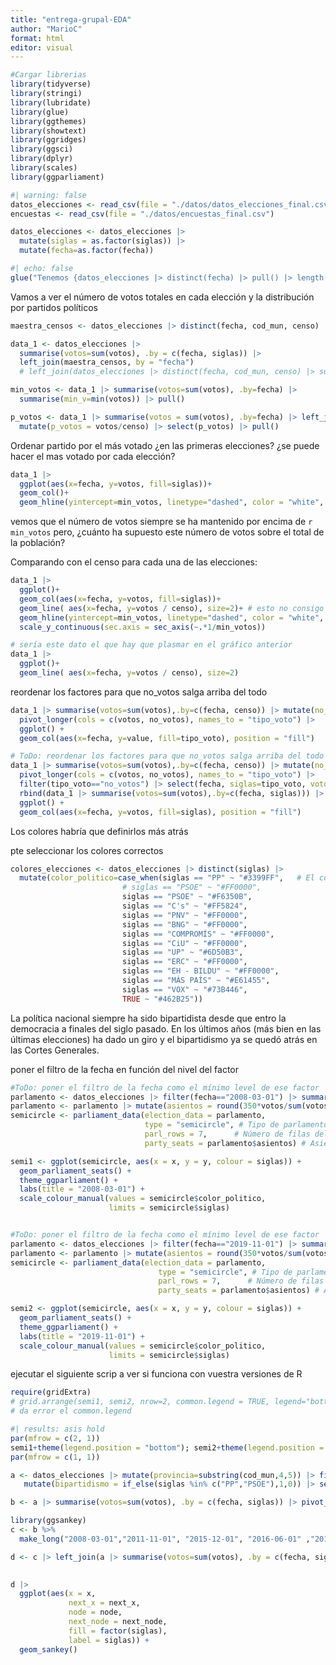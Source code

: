 ---
title: "entrega-grupal-EDA"
author: "MarioC"
format: html
editor: visual
---

```{r}
#Cargar librerias 
library(tidyverse)
library(stringi)
library(lubridate)
library(glue)
library(ggthemes)
library(showtext)
library(ggridges)
library(ggsci)
library(dplyr)
library(scales)
library(ggparliament)
```



```{r}
#| warning: false
datos_elecciones <- read_csv(file = "./datos/datos_elecciones_final.csv")
encuestas <- read_csv(file = "./datos/encuestas_final.csv")

datos_elecciones <- datos_elecciones |>
  mutate(siglas = as.factor(siglas)) |> 
  mutate(fecha=as.factor(fecha))
```

```{r}
#| echo: false
glue("Tenemos {datos_elecciones |> distinct(fecha) |> pull() |> length()} elecciones diferentes.")
```

Vamos a ver el número de votos totales en cada elección y la distribución por partidos políticos

```{r}
maestra_censos <- datos_elecciones |> distinct(fecha, cod_mun, censo) |> summarise(censo=sum(censo), .by = fecha)

data_1 <- datos_elecciones |>
  summarise(votos=sum(votos), .by = c(fecha, siglas)) |> 
  left_join(maestra_censos, by = "fecha")
  # left_join(datos_elecciones |> distinct(fecha, cod_mun, censo) |> summarise(censo=sum(censo), .by = fecha), by = "fecha")

min_votos <- data_1 |> summarise(votos=sum(votos), .by=fecha) |> 
  summarise(min_v=min(votos)) |> pull()

p_votos <- data_1 |> summarise(votos = sum(votos), .by=fecha) |> left_join(maestra_censos, by = "fecha") |> 
  mutate(p_votos = votos/censo) |> select(p_votos) |> pull()
```


::: {.callout-warning}
Ordenar partido por el más votado
¿en las primeras elecciones? ¿se puede hacer el mas votado por cada elección?
:::


```{r}
data_1 |> 
  ggplot(aes(x=fecha, y=votos, fill=siglas))+
  geom_col()+
  geom_hline(yintercept=min_votos, linetype="dashed", color = "white", size=0.5)
```


vemos que el número de votos siempre se ha mantenido por encima de `r min_votos`
pero, ¿cuánto ha supuesto este número de votos sobre el total de la población?

Comparando con el censo para cada una de las elecciones:

```{r}
data_1 |> 
  ggplot()+
  geom_col(aes(x=fecha, y=votos, fill=siglas))+
  geom_line( aes(x=fecha, y=votos / censo), size=2)+ # esto no consigo ponerlo
  geom_hline(yintercept=min_votos, linetype="dashed", color = "white", size=0.5)+
  scale_y_continuous(sec.axis = sec_axis(~.*1/min_votos))

# sería este dato el que hay que plasmar en el gráfico anterior
data_1 |> 
  ggplot()+
  geom_line( aes(x=fecha, y=votos / censo), size=2)
```


::: {.callout-warning}
reordenar los factores para que no_votos salga arriba del todo
:::


```{r}
data_1 |> summarise(votos=sum(votos),.by=c(fecha, censo)) |> mutate(no_votos=censo-votos) |>
  pivot_longer(cols = c(votos, no_votos), names_to = "tipo_voto") |> 
  ggplot() +
  geom_col(aes(x=fecha, y=value, fill=tipo_voto), position = "fill")

# ToDo: reordenar los factores para que no_votos salga arriba del todo
data_1 |> summarise(votos=sum(votos),.by=c(fecha, censo)) |> mutate(no_votos=censo-votos) |>
  pivot_longer(cols = c(votos, no_votos), names_to = "tipo_voto") |>
  filter(tipo_voto=="no_votos") |> select(fecha, siglas=tipo_voto, votos=value) |>
  rbind(data_1 |> summarise(votos=sum(votos),.by=c(fecha, siglas))) |> 
  ggplot() +
  geom_col(aes(x=fecha, y=votos, fill=siglas), position = "fill")
```



::: {.callout-warning}
Los colores habría que definirlos más atrás
:::


::: {.callout-warning}
pte seleccionar los colores correctos
:::


```{r}
colores_elecciones <- datos_elecciones |> distinct(siglas) |> 
  mutate(color_politico=case_when(siglas == "PP" ~ "#3399FF",	# El color corresponde al elegido en 2019
                         # siglas == "PSOE" ~ "#FF0000",
                         siglas == "PSOE" ~ "#F6350B",
                         siglas == "C's" ~ "#FF5824",
                         siglas == "PNV" ~ "#FF0000",
                         siglas == "BNG" ~ "#FF0000",
                         siglas == "COMPROMÍS" ~ "#FF0000",
                         siglas == "CiU" ~ "#FF0000",
                         siglas == "UP" ~ "#6D50B3",
                         siglas == "ERC" ~ "#FF0000",
                         siglas == "EH - BILDU" ~ "#FF0000",
                         siglas == "MÁS PAÍS" ~ "#E61455",
                         siglas == "VOX" ~ "#73B446",
                         TRUE ~ "#462B25"))
```


La política nacional siempre ha sido bipartidista desde que entro la democracia a finales del siglo pasado. En los últimos años (más bien en las últimas elecciones) ha dado un giro y el bipartidismo ya se quedó atrás en las Cortes Generales.



::: {.callout-warning}
poner el filtro de la fecha en función del nivel del factor
:::

```{r}
#ToDo: poner el filtro de la fecha como el mínimo level de ese factor
parlamento <- datos_elecciones |> filter(fecha=="2008-03-01") |> summarise(votos=sum(votos), .by = c(fecha, siglas))
parlamento <- parlamento |> mutate(asientos = round(350*votos/sum(votos))) |> select(-votos) |> left_join(colores_elecciones, by = "siglas")
semicircle <- parliament_data(election_data = parlamento,
                              type = "semicircle", # Tipo de parlamento
                              parl_rows = 7,      # Número de filas del parlamento
                              party_seats = parlamento$asientos) # Asientos por partido

semi1 <- ggplot(semicircle, aes(x = x, y = y, colour = siglas)) +
  geom_parliament_seats() + 
  theme_ggparliament() +
  labs(title = "2008-03-01") +
  scale_colour_manual(values = semicircle$color_politico, 
                      limits = semicircle$siglas)


#ToDo: poner el filtro de la fecha como el mínimo level de ese factor
parlamento <- datos_elecciones |> filter(fecha=="2019-11-01") |> summarise(votos=sum(votos), .by = c(fecha, siglas))
parlamento <- parlamento |> mutate(asientos = round(350*votos/sum(votos))) |> select(-votos) |> left_join(colores_elecciones, by = "siglas")
semicircle <- parliament_data(election_data = parlamento,
                                 type = "semicircle", # Tipo de parlamento
                                 parl_rows = 7,      # Número de filas del parlamento
                                 party_seats = parlamento$asientos) # Asientos por partido

semi2 <- ggplot(semicircle, aes(x = x, y = y, colour = siglas)) +
  geom_parliament_seats() + 
  theme_ggparliament() +
  labs(title = "2019-11-01") +
  scale_colour_manual(values = semicircle$color_politico, 
                      limits = semicircle$siglas)
```


::: {.callout-note}
ejecutar el siguiente scrip a ver si funciona con vuestra versiones de R
:::


```{r}
require(gridExtra)
# grid.arrange(semi1, semi2, nrow=2, common.legend = TRUE, legend="bottom")
# da error el common.legend
```

```{r}
#| results: asis hold
par(mfrow = c(2, 1))
semi1+theme(legend.position = "bottom"); semi2+theme(legend.position = "none")
par(mfrow = c(1, 1))
```


```{r}
a <- datos_elecciones |> mutate(provincia=substring(cod_mun,4,5)) |> filter(provincia=="28" | provincia=="08") |> 
   mutate(bipartidismo = if_else(siglas %in% c("PP","PSOE"),1,0)) |> select(fecha,provincia,siglas,votos)

b <- a |> summarise(votos=sum(votos), .by = c(fecha, siglas)) |> pivot_wider(names_from = fecha, values_from = votos)

library(ggsankey)
c <- b %>%
  make_long("2008-03-01","2011-11-01", "2015-12-01", "2016-06-01" ,"2019-04-01", "2019-11-01") 

d <- c |> left_join(a |> summarise(votos=sum(votos), .by = c(fecha, siglas)), by = c("node"="votos",
                                                                                     "x"="fecha"))

d |>
  ggplot(aes(x = x, 
             next_x = next_x, 
             node = node, 
             next_node = next_node,
             fill = factor(siglas),
             label = siglas)) +
  geom_sankey()
```

